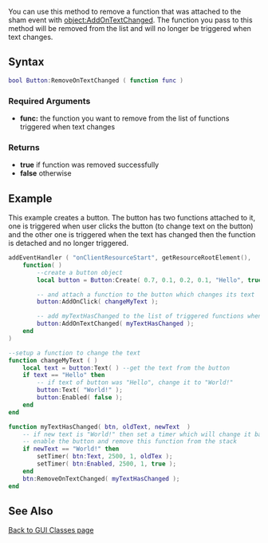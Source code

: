 <pageclass class="client" subcaption="GUI Class method"></pageclass>
 

You can use this method to remove a function that was attached to the sham event with [[/GUI_Classes/Button:AddOnTextChanged.md|object:AddOnTextChanged]]. The function you pass to this method will be removed from the list and will no longer be triggered when text changes.

==Syntax==
<syntaxhighlight lang="lua">
bool Button:RemoveOnTextChanged ( function func )
</syntaxhighlight>

===Required Arguments=== 
*'''func:''' the function you want to remove from the list of functions triggered when text changes

===Returns===
*'''true''' if function was removed successfully 
*'''false''' otherwise

==Example==
This example creates a button. The button has two functions attached to it, one is triggered when user clicks the button (to change text on the button) and the other one is triggered when the text has changed then the function is detached and no longer triggered.
<syntaxhighlight lang="lua">
addEventHandler ( "onClientResourceStart", getResourceRootElement(),
    function( )
        --create a button object
        local button = Button:Create( 0.7, 0.1, 0.2, 0.1, "Hello", true );

        -- and attach a function to the button which changes its text
        button:AddOnClick( changeMyText );

        -- add myTextHasChanged to the list of triggered functions when text changes
        button:AddOnTextChanged( myTextHasChanged );
    end
)

--setup a function to change the text
function changeMyText ( )
    local text = button:Text( ) --get the text from the button
    if text == "Hello" then
        -- if text of button was "Hello", change it to "World!"
        button:Text( "World!" );
        button:Enabled( false );
    end
end

function myTextHasChanged( btn, oldText, newText  )
    -- if new text is "World!" then set a timer which will change it back to old text (in this case "Hello"),
    -- enable the button and remove this function from the stack
    if newText == "World!" then
        setTimer( btn:Text, 2500, 1, oldTex );
        setTimer( btn:Enabled, 2500, 1, true );
    end
    btn:RemoveOnTextChanged( myTextHasChanged );
end

</syntaxhighlight>

==See Also==
[[/GUI_Classes.md|Back to GUI Classes page]]
{{GUI_Classes_allfunctions}}